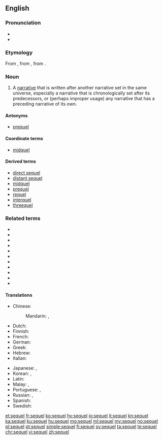 ==English==

===Pronunciation===
* {{IPA|/ˈsiːkwəl/|lang=en}}
* {{audio|en-us-sequel.ogg|Audio (US)|lang=en}}

===Etymology===
From {{etyl|frm|en}} {{term|séquelle|lang=frm}}, from {{etyl|la|en}} {{term|sequela|lang=la}}, from {{term|sequi|lang=la||to follow}}.

===Noun===
{{en-noun}}

# {{context|narratology|lang=en}} A [[narrative]] that is written after another narrative set in the same universe, especially a narrative that is chronologically set after its predecessors, or (perhaps improper usage) any narrative that has a preceding narrative of its own.

====Antonyms====
* [[prequel]]

====Coordinate terms====
* [[midquel]]

====Derived terms====
* [[direct sequel]]
* [[distant sequel]]
* [[midquel]]
* [[prequel]]
* [[requel]]
* [[interquel]]
* [[threequel]]

===Related terms===
* {{l|en|et seq}}
* {{l|en|non sequitur}}
* {{l|en|persecute}}
* {{l|en|prosecute}}
* {{l|en|segue}}
* {{l|en|sequela}}
* {{l|en|sequence}}
* {{l|en|suant}}
* {{l|en|sue}}
* {{l|en|suit}}
* {{l|en|suite}}

====Translations====
{{trans-top|a narrative written after another narrative set in the same universe}}
* Chinese:
*: Mandarin: {{t+|cmn|續集|sc=Hani}}, {{t|cmn|续集|tr=xùjí|sc=Hani}}
* Dutch: {{t+|nl|vervolg}}
* Finnish: {{t|fi|jatko-osa}}
* French: {{t+|fr|suite|f}}
* German: {{t+|de|Folge|f}}
* Greek: {{t+|el|συνέπεια}}
* Hebrew: {{t|he|המשך|tr=hemsheikh}}
* Italian: {{t+|it|seguito}}
{{trans-mid}}
* Japanese: {{t|ja|続編|tr=ぞくへん, zokuhen|sc=Jpan}}, {{t|ja|続き|tr=つづき, tsuzuki|sc=Jpan}}
* Korean: {{t+|ko|후편|sc=Kore}}, {{t+|ko|속편|tr=sokpyeon|sc=Kore}}
* Latin: {{t|la|consequentia narrativa}}
* Malay: {{t|ms|susulan}}, {{t|ms|sekuel}}
* Portuguese: {{t+|pt|sequência|f}}, {{t+|pt|continuação|f}}
* Russian: {{t+|ru|продолже́ние|n}} {{qualifier|кни́ги, фи́льма}}, {{t|ru|си́квел|m|tr=síkvɛl}}
* Spanish: {{t+|es|secuela}}
* Swedish: {{t|sv|uppföljare|c}}
{{trans-bottom}}

[[et:sequel]]
[[fr:sequel]]
[[ko:sequel]]
[[hy:sequel]]
[[io:sequel]]
[[it:sequel]]
[[kn:sequel]]
[[ka:sequel]]
[[ku:sequel]]
[[hu:sequel]]
[[mg:sequel]]
[[ml:sequel]]
[[my:sequel]]
[[no:sequel]]
[[pl:sequel]]
[[pt:sequel]]
[[simple:sequel]]
[[fi:sequel]]
[[sv:sequel]]
[[ta:sequel]]
[[te:sequel]]
[[chr:sequel]]
[[vi:sequel]]
[[zh:sequel]]